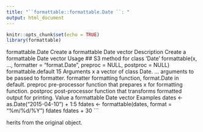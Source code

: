 ```yaml
---
title: "``formattable::formattable.Date ``: "
output: html_document
---
```


```r
knitr::opts_chunk$set(echo = TRUE)
library(formattable)
```



formattable.Date Create a formattable Date vector
Description
Create a formattable Date vector
Usage
## S3 method for class 'Date'
formattable(x, ..., formatter = "format.Date",
preproc = NULL, postproc = NULL)
formattable.default 15
Arguments
x a vector of class Date.
... arguments to be passed to formatter.
formatter formatting function, format.Date in default.
preproc pre-processor function that prepares x for formatting function.
postproc post-processor function that transforms formatted output for printing.
Value
a formattable Date vector
Examples
dates <- as.Date("2015-04-10") + 1:5
fdates <- formattable(dates, format = "%m/%d/%Y")
fdates
fdates + 30
```

herits from the original object.